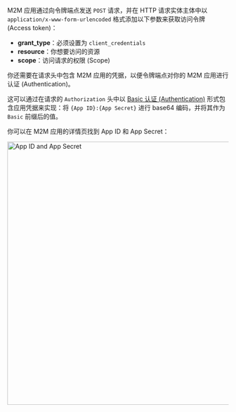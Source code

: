 M2M 应用通过向令牌端点发送 `POST` 请求，并在 HTTP 请求实体主体中以 `application/x-www-form-urlencoded` 格式添加以下参数来获取访问令牌 (Access token)：

- **grant_type**：必须设置为 `client_credentials`
- **resource**：你想要访问的资源
- **scope**：访问请求的权限 (Scope)

你还需要在请求头中包含 M2M 应用的凭据，以便令牌端点对你的 M2M 应用进行认证 (Authentication)。

这可以通过在请求的 `Authorization` 头中以 [Basic 认证 (Authentication)](https://developer.mozilla.org/en-US/docs/Web/HTTP/Headers/Authorization#basic_authentication) 形式包含应用凭据来实现：将 `{App ID}:{App Secret}` 进行 base64 编码，并将其作为 `Basic` 前缀后的值。

你可以在 M2M 应用的详情页找到 App ID 和 App Secret：

<img alt="App ID and App Secret" src="/img/assets/app-id-secret.png" width="600px" />
